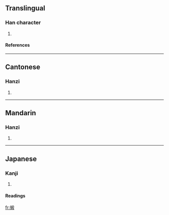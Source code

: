 ==Translingual==
===Han character===
{{Han char|rn=64|rad=手|as=11|sn=14|four=5704<sub>7</sub>|canj=手大金水 (QKCE)}}
# {{defn|Han|sort=手11}}
====References====
{{Han ref|kx=0449.090|dkj=12558|dj=0799.330|hdz=31933.050|uh=644B|ud=25675|bh=E1E9|bd=57833}}

----
==Cantonese==
===Hanzi===
{{yue-hanzi|jyut=}}
# {{defn|Cantonese}}

----
==Mandarin==
===Hanzi===
{{cmn-hanzi|pin=[[sà]] (sa4)|wg=sa<sup>4</sup>}}
# {{defn|Mandarin}}

----
==Japanese==
===Kanji===
{{ja-kanji|grade=|rs=手11}}
# {{defn|Japanese}} 
====Readings====
{{ja-readings|on=[[さつ]] (satsu), [[さち]] (sachi), [[せつ]] (setsu), [[せち]] (sechi)|kun=[[うつ]] (utsu)}}

[[fr:摋]]